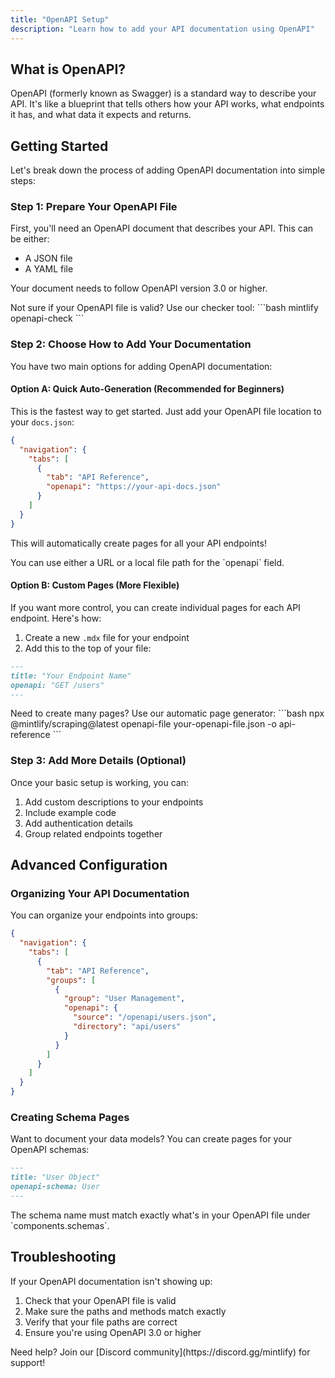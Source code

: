 ```yaml
---
title: "OpenAPI Setup"
description: "Learn how to add your API documentation using OpenAPI"
---
```


## What is OpenAPI?

OpenAPI (formerly known as Swagger) is a standard way to describe your API. It's like a blueprint that tells others how your API works, what endpoints it has, and what data it expects and returns.

## Getting Started

Let's break down the process of adding OpenAPI documentation into simple steps:

### Step 1: Prepare Your OpenAPI File

First, you'll need an OpenAPI document that describes your API. This can be either:
- A JSON file
- A YAML file

Your document needs to follow OpenAPI version 3.0 or higher.

<Tip>
  Not sure if your OpenAPI file is valid? Use our checker tool:
  ```bash
  mintlify openapi-check <your-file-name-or-url>
  ```
</Tip>

### Step 2: Choose How to Add Your Documentation

You have two main options for adding OpenAPI documentation:

#### Option A: Quick Auto-Generation (Recommended for Beginners)

This is the fastest way to get started. Just add your OpenAPI file location to your `docs.json`:

```json Basic Example
{
  "navigation": {
    "tabs": [
      {
        "tab": "API Reference",
        "openapi": "https://your-api-docs.json"
      }
    ]
  }
}
```

This will automatically create pages for all your API endpoints!

<Note>
  You can use either a URL or a local file path for the `openapi` field.
</Note>

#### Option B: Custom Pages (More Flexible)

If you want more control, you can create individual pages for each API endpoint. Here's how:

1. Create a new `.mdx` file for your endpoint
2. Add this to the top of your file:

```md
---
title: "Your Endpoint Name"
openapi: "GET /users"
---
```

<Tip>
  Need to create many pages? Use our automatic page generator:
  ```bash
  npx @mintlify/scraping@latest openapi-file your-openapi-file.json -o api-reference
  ```
</Tip>

### Step 3: Add More Details (Optional)

Once your basic setup is working, you can:

1. Add custom descriptions to your endpoints
2. Include example code
3. Add authentication details
4. Group related endpoints together

## Advanced Configuration

### Organizing Your API Documentation

You can organize your endpoints into groups:

```json
{
  "navigation": {
    "tabs": [
      {
        "tab": "API Reference",
        "groups": [
          {
            "group": "User Management",
            "openapi": {
              "source": "/openapi/users.json",
              "directory": "api/users"
            }
          }
        ]
      }
    ]
  }
}
```

### Creating Schema Pages

Want to document your data models? You can create pages for your OpenAPI schemas:

```md
---
title: "User Object"
openapi-schema: User
---
```

<Note>
  The schema name must match exactly what's in your OpenAPI file under `components.schemas`.
</Note>

## Troubleshooting

If your OpenAPI documentation isn't showing up:

1. Check that your OpenAPI file is valid
2. Make sure the paths and methods match exactly
3. Verify that your file paths are correct
4. Ensure you're using OpenAPI 3.0 or higher

<Tip>
  Need help? Join our [Discord community](https://discord.gg/mintlify) for support!
</Tip>